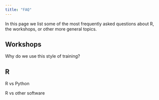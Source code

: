 ```yaml
---
title: "FAQ"
---
```


In this page we list some of the most frequently asked questions about R, the workshops, or other more general topics. 

## Workshops

Why do we use this style of training?

## R

R vs Python

R vs other software

